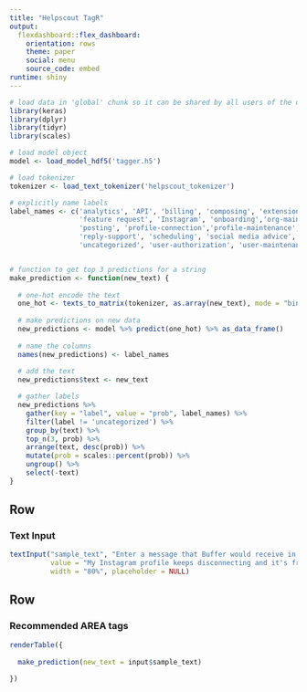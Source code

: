 ```yaml
---
title: "Helpscout TagR"
output: 
  flexdashboard::flex_dashboard:
    orientation: rows
    theme: paper
    social: menu
    source_code: embed
runtime: shiny
---
```


```r
# load data in 'global' chunk so it can be shared by all users of the dashboard
library(keras)
library(dplyr)
library(tidyr)
library(scales)

# load model object
model <- load_model_hdf5('tagger.h5')

# load tokenizer
tokenizer <- load_text_tokenizer('helpscout_tokenizer')

# explicitly name labels
label_names <- c('analytics', 'API', 'billing', 'composing', 'extension', 
                 'feature request', 'Instagram', 'onboarding','org-maintenance',
                 'posting', 'profile-connection','profile-maintenance', 
                 'reply-support', 'scheduling', 'social media advice',
                 'uncategorized', 'user-authorization', 'user-maintenance')


# function to get top 3 predictions for a string
make_prediction <- function(new_text) {
  
  # one-hot encode the text
  one_hot <- texts_to_matrix(tokenizer, as.array(new_text), mode = "binary")
  
  # make predictions on new data
  new_predictions <- model %>% predict(one_hot) %>% as_data_frame()
  
  # name the columns
  names(new_predictions) <- label_names
  
  # add the text
  new_predictions$text <- new_text

  # gather labels
  new_predictions %>% 
    gather(key = "label", value = "prob", label_names) %>% 
    filter(label != 'uncategorized') %>% 
    group_by(text) %>% 
    top_n(3, prob) %>% 
    arrange(text, desc(prob)) %>% 
    mutate(prob = scales::percent(prob)) %>% 
    ungroup() %>% 
    select(-text)
}
```

Row {data-height=100}
-----------------------------------------------------------------------

### Text Input

```r
textInput("sample_text", "Enter a message that Buffer would receive in Helpscout or Twitter", 
          value = "My Instagram profile keeps disconnecting and it's frustrating to deal with.", 
          width = "80%", placeholder = NULL)
```


Row
-----------------------------------------------------------------------

### Recommended AREA tags
```r
renderTable({
  
  make_prediction(new_text = input$sample_text)
  
})
```

